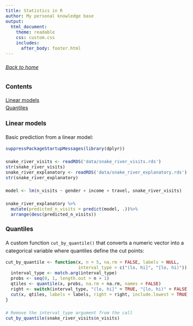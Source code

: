 ```yaml
---
title: Statistics in R
author: My personal knowledge base
output: 
  html_document:
    theme: readable
    css: custom.css
    includes:
      after_body: footer.html
---
```


<style>
body{
  font-size: 16px;
  line-height: 24px;
}
.main-container {
  max-width: 1200px;
}
</style>

###### [Back to home](index.html)

### Contents
[Linear models](#linear-models)  
[Quantiles](#quantiles)

### Linear models {#linear-models}
Basic prediction from a linear model:

```r
suppressPackageStartupMessages(library(dplyr))

snake_river_visits <- readRDS('data/snake_river_visits.rds')
str(snake_river_visits)
snake_river_explanatory <- readRDS('data/snake_river_explanatory.rds')
str(snake_river_explanatory)

model <- lm(n_visits ~ gender + income + travel, snake_river_visits)

snake_river_explanatory %>%
  mutate(predicted_n_visits = predict(model, .))%>%
  arrange(desc(predicted_n_visits))
```

### Quantiles {#quantiles}
A custom function ```cut_by_quantile()``` that converts a numeric vector into a categorical variable where quantiles define the cut points:

```r
cut_by_quantile <- function(x, n = 5, na.rm = FALSE, labels = NULL, 
                            interval_type = c("(lo, hi]", "[lo, hi)")) {
  interval_type <- match.arg(interval_type)
  probs <- seq(0, 1, length.out = n + 1)
  qtiles <- quantile(x, probs, na.rm = na.rm, names = FALSE)
  right <- switch(interval_type, "(lo, hi]" = TRUE, "[lo, hi)" = FALSE)
  cut(x, qtiles, labels = labels, right = right, include.lowest = TRUE)
}

# Remove the interval_type argument from the call
cut_by_quantile(snake_river_visits$n_visits)
```

